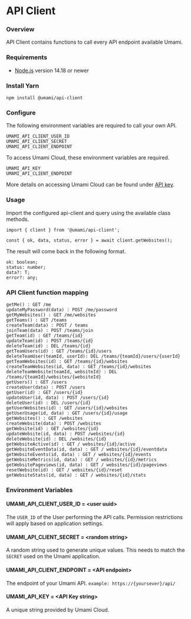 # API Client

### Overview

API Client contains functions to call every API endpoint available Umami.

### Requirements

- [Node.js](https://nodejs.org/) version 14.18 or newer

### Install Yarn

```
npm install @umami/api-client
```

### Configure

The following environment variables are required to call your own API.

```
UMAMI_API_CLIENT_USER_ID
UMAMI_API_CLIENT_SECRET
UMAMI_API_CLIENT_ENDPOINT
```

To access Umami Cloud, these environment variables are required.

```
UMAMI_API_KEY
UMAMI_API_CLIENT_ENDPOINT
```

More details on accessing Umami Cloud can be found under [API key](/docs/track-events).

### Usage

Import the configured api-client and query using the available class methods.

```
import { client } from '@umami/api-client';

const { ok, data, status, error } = await client.getWebsites();
```

The result will come back in the following format.

```
ok: boolean;
status: number;
data?: T;
error?: any;
```

### API Client function mapping

```
getMe() : GET /me
updateMyPassword(data) : POST /me/password
getMyWebsites() : GET /me/websites
getTeams() : GET /teams
createTeam(data) : POST / teams
joinTeam(data) : POST /teams/join
getTeam(id) : GET /teams/{id}
updateTeam(id) : POST /teams/{id}
deleteTeam(id) : DEL /teams/{id}
getTeamUsers(id) : GET /teams/{id}/users
deleteTeamUser(teamId, userId): DEL /teams/{teamId}/users/{userId}
getTeamWebsites(id) : GET /teams/{id}/websites
createTeamWebsites(id, data) : GET /teams/{id}/websites
deleteTeamWebsite(teamId, websiteId) : DEL /teams/{teamId}/websites/{websiteId}
getUsers() : GET /users
createUser(data) : POST /users
getUser(id) : GET /users/{id}
updateUser(id, data) : POST /users/{id}
deleteUser(id) : DEL /users/{id}
getUserWebsites(id) : GET /users/{id}/websites
getUserUsage(id, data) : GET /users/{id}/usage
getWebsites() : GET /websites
createWebsite(data) : POST /websites
getWebsite(id) : GET /websites/{id}
updateWebsite(id, data) : POST /websites/{id}
deleteWebsite(id) : DEL /websites/{id}
getWebsiteActive(id) : GET / websites/{id}/active
getWebsiteEventData(id, data) : GET / websites/{id}/eventdata
getWebsiteEvents(id, data) : GET / websites/{id}/events
getWebsiteMetrics(id, data) : GET / websites/{id}/metrics
getWebsitePageviews(id, data) : GET / websites/{id}/pageviews
resetWebsite(id) : GET / websites/{id}/reset
getWebsiteStats(id, data) : GET / websites/{id}/stats
```

### Environment Variables

#### UMAMI_API_CLIENT_USER_ID = &lt;user uuid&gt;

The `USER_ID` of the User performing the API calls. Permission restrictions will apply based on application settings.

#### UMAMI_API_CLIENT_SECRET = &lt;random string&gt;

A random string used to generate unique values. This needs to match the `SECRET` used on the Umami application.

#### UMAMI_API_CLIENT_ENDPOINT = &lt;API endpoint&gt;

The endpoint of your Umami API. `example: https://{yoursever}/api/`

#### UMAMI_API_KEY = &lt;API Key string&gt;

A unique string provided by Umami Cloud.
